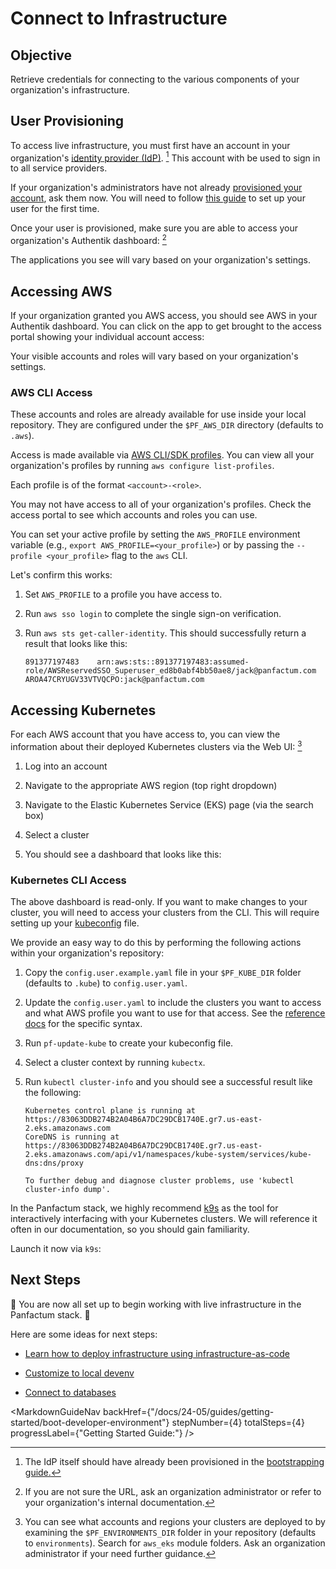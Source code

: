 

# Connect to Infrastructure

## Objective

Retrieve credentials for connecting to the various components of your organization's infrastructure.

## User Provisioning

To access live infrastructure, you must first have an account in your organization's [identity provider (IdP)](https://en.wikipedia.org/wiki/Identity_provider). [^1]
This account with be used to sign in to all service providers.

[^1]: The IdP itself should have already been provisioned in the [bootstrapping guide.](/docs/24-05/guides/bootstrapping/identity-provider)

If your organization's administrators have not already [provisioned your account](/docs/24-05/guides/user-management/provisioning-new-user), ask them now. You
will need to follow [this guide](/docs/24-05/guides/user-management/setting-up-new-user) to set up your user for the first time.

Once your user is provisioned, make sure you are able to access your organization's Authentik dashboard: [^2]

<MarkdownImage src={dashboardImg} alt="Authentik dashboard" />

[^2]: If you are not sure the URL, ask an organization administrator or refer to your organization's internal documentation.

The applications you see will vary based on your organization's settings.

## Accessing AWS

If your organization granted you AWS access, you should see AWS in your Authentik dashboard. You can click on the app
to get brought to the access portal showing your individual account access:

<MarkdownImage src={awsImg} alt="AWS access portal" />

Your visible accounts and roles will vary based on your organization's settings.

### AWS CLI Access

These accounts and roles are already available for use inside your local repository. They are configured under the `$PF_AWS_DIR` directory (defaults to `.aws`).

Access is made available via [AWS CLI/SDK profiles](https://docs.aws.amazon.com/cli/v1/userguide/cli-configure-files.html). You
can view all your organization's profiles by running `aws configure list-profiles`.

Each profile is of the format `<account>-<role>`.

You may not have access to all of your organization's profiles. Check the access portal to see which accounts and roles
you can use.

You can set your active profile by setting the `AWS_PROFILE` environment variable (e.g., `export AWS_PROFILE=<your_profile>`)
or by passing the `--profile <your_profile>` flag to the `aws` CLI.

Let's confirm this works:

1. Set `AWS_PROFILE` to a profile you have access to.

2. Run `aws sso login` to complete the single sign-on verification.

3. Run `aws sts get-caller-identity`. This should successfully return a result that looks like this:

   ```shell-session
   891377197483    arn:aws:sts::891377197483:assumed-role/AWSReservedSSO_Superuser_ed8b0abf4bb50ae8/jack@panfactum.com     AROA47CRYUGV33VTVQCPO:jack@panfactum.com
   ```

## Accessing Kubernetes

For each AWS account that you have access to, you can view the information about their deployed Kubernetes clusters via
the Web UI: [^3]

1. Log into an account

2. Navigate to the appropriate AWS region (top right dropdown)

3. Navigate to the Elastic Kubernetes Service (EKS) page (via the search box)

4. Select a cluster

5. You should see a dashboard that looks like this:

   <MarkdownImage src={eksImg} alt="EKS dashboard" />

[^3]: You can see what accounts and regions your clusters are deployed to by examining the `$PF_ENVIRONMENTS_DIR` folder in your
    repository (defaults to `environments`). Search for `aws_eks` module folders. Ask an organization administrator if your need further guidance.

### Kubernetes CLI Access

The above dashboard is read-only. If you want to make changes to your cluster, you will need to access your clusters from the CLI.
This will require setting up your [kubeconfig](https://kubernetes.io/docs/concepts/configuration/organize-cluster-access-kubeconfig/) file.

We provide an easy way to do this by performing the following actions within your organization's repository:

1. Copy the `config.user.example.yaml` file in your `$PF_KUBE_DIR` folder (defaults to `.kube`) to `config.user.yaml`.

2. Update the `config.user.yaml` to include the clusters you want to access and what AWS profile you want to use for that access. See
   the [reference docs](/docs/24-05/reference/configuration/kubernetes#config.user.yaml) for the specific syntax.

3. Run `pf-update-kube` to create your kubeconfig file.

4. Select a cluster context by running `kubectx`.

5. Run `kubectl cluster-info` and you should see a successful result like the following:

   ```shell-session
   Kubernetes control plane is running at https://83063DDB274B2A04B6A7DC29DCB1740E.gr7.us-east-2.eks.amazonaws.com
   CoreDNS is running at https://83063DDB274B2A04B6A7DC29DCB1740E.gr7.us-east-2.eks.amazonaws.com/api/v1/namespaces/kube-system/services/kube-dns:dns/proxy

   To further debug and diagnose cluster problems, use 'kubectl cluster-info dump'.
   ```

In the Panfactum stack, we highly recommend [k9s](https://k9scli.io/) as the tool for interactively interfacing with your Kubernetes clusters. We
will reference it often in our documentation, so you should gain familiarity.

Launch it now via `k9s`:

<MarkdownImage src={k9sImg} alt="EKS dashboard" />

## Next Steps

🎉 You are now all set up to begin working with live infrastructure in the Panfactum stack. 🎉

Here are some ideas for next steps:

* [Learn how to deploy infrastructure using infrastructure-as-code](/docs/24-05/guides/iac/deploying-modules)

* [Customize to local devenv](/docs/24-05/guides/developer-environment/customizing)

* [Connect to databases](/docs/24-05/guides/networking/database-connections)

<MarkdownGuideNav backHref={"/docs/24-05/guides/getting-started/boot-developer-environment"} stepNumber={4} totalSteps={4} progressLabel={"Getting Started Guide:"} />
